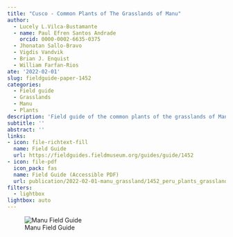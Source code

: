 ```yaml
---
title: "Cusco - Common Plants of The Grasslands of Manu"
author: 
  - Lucely L.Vilca-Bustamante
  - name: Paul Efren Santos Andrade
    orcid: 0000-0002-6635-0375
  - Jhonatan Sallo-Bravo
  - Vigdis Vandvik
  - Brian J. Enquist
  - William Farfan-Rios
ate: '2022-02-01'
slug: fieldguide-paper-1452
categories:
  - Field guide
  - Grasslands
  - Manu 
  - Plants
description: 'Field guide of the common plants of the grasslands of Manu Biosphere Reserve, Paucartambo, Cusco, Peru, 2800 to 4100 msnm.'
subtitle: ''
abstract: ''
links:
- icon: file-richtext-fill
  name: Field Guide
  url: https://fieldguides.fieldmuseum.org/guides/guide/1452
- icon: file-pdf
  icon_pack: fas
  name: Field Guide (Accessible PDF)
  url: publication/2022-02-01-manu_grassland/1452_peru_plants_grasslands_manu.pdf
filters:
  - lightbox
lightbox: auto
---
```




![Manu Field Guide](featured.png){fig-alt="Manu Field Guide"}

